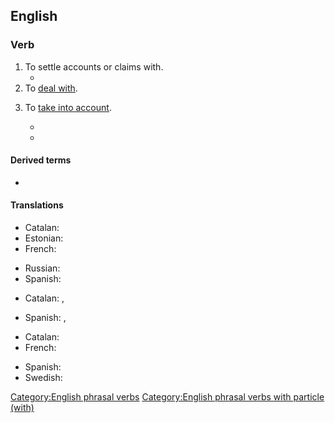 ==English==

===Verb===
{{en-verb|*}}

# To settle accounts or claims with.
#* {{RQ:King James Version|Matthew|25|19|text=After a long time, the lord of those seruants commeth, and '''reckoneth with '''them.}}
# To [[deal with]].
#: {{ux|en|We'll '''reckon with''' him after the deed is done.}}
# To [[take into account]].
#: {{ux|en|I didn't '''reckon with''' his stubbornness.}}
#* {{quote-journal|en|year=1918|journal=[[w:The Economist|The Economist]]|title=|volume=86|page=778|text=Swiss manufacturers '''reckon with''' the possibility of a contractless state with Germany. The Swiss public opinion is afraid that such a contractless state will lead to intolerable interferences of German authorities with Swiss economic life.}}
#* {{quote-book|en|year=1932|author=Dorothy L. Sayers|authorlink=Dorothy L. Sayers|title=[[w:Have His Carcase|Have His Carcase]]|genre=fiction|chapter=1|text=She had not realised how butcherly the severed vessels would look, and she had not '''reckoned with''' the horrid halitus of blood, which steamed to her nostrils under the blazing sun.}}

====Derived terms====
* {{l|en|to be reckoned with}}

====Translations====
{{trans-top|To settle accounts with or to settle claims with}}
* Catalan: {{t|ca|arreglar els comptes}}
* Estonian: {{t|et|tegusõnafraas}}
* French: {{t|fr|régler ses comptes avec}}
{{trans-mid}}
* Russian: {{t+|ru|рассчитываться}}
* Spanish: {{t|es|arreglar las cuentas con}}
{{trans-bottom}}

{{trans-top|To deal with}}
* Catalan: {{t|ca|encarregar-se de}}, {{t|ca|ocupar-se de}}
{{trans-mid}}
* Spanish: {{t|es|encargarse de}}, {{t|es|ocuparse de}}
{{trans-bottom}}

{{trans-top|To take into account}}
* Catalan: {{t|ca|tenir en compte}}
* French: {{t+|fr|prendre en compte}}
{{trans-mid}}
* Spanish: {{t|es|tener en cuenta}}
* Swedish: {{t+|sv|räkna med}}
{{trans-bottom}}

[[Category:English phrasal verbs]]
[[Category:English phrasal verbs with particle (with)]]